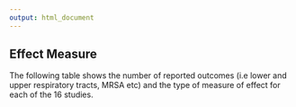 ```yaml
---
output: html_document
---
```

## Effect Measure

The following table shows the number of reported outcomes (i.e lower and upper respiratory tracts, MRSA etc) and the type of measure of effect for each of the 16 studies. 
